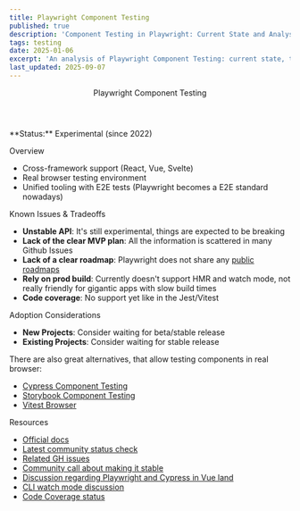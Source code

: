 ```yaml
---
title: Playwright Component Testing
published: true
description: 'Component Testing in Playwright: Current State and Analysis'
tags: testing
date: 2025-01-06
excerpt: 'An analysis of Playwright Component Testing: current state, trade-offs, and prospects'
last_updated: 2025-09-07
---
```



<Wrapper>
<Header>
<Heading tag='h1'>Playwright Component Testing</Heading>
</Header>

<Content>
**Status:** Experimental (since 2022)

<Heading tag="h2" id="overview">Overview</Heading>

- Cross-framework support (React, Vue, Svelte)
- Real browser testing environment
- Unified tooling with E2E tests (Playwright becomes a E2E standard nowadays)

<Heading tag="h2" id="known-issues-and-tradeoffs">Known Issues & Tradeoffs</Heading>

- **Unstable API**: It's still experimental, things are expected to be breaking
- **Lack of the clear MVP plan**: All the information is scattered in many Github Issues
- **Lack of a clear roadmap**: Playwright does not share any [public roadmaps](https://github.com/microsoft/playwright/issues/17409)
- **Rely on prod build**: Currently doesn't support HMR and watch mode, not really friendly for gigantic apps with slow build times
- **Code coverage**: No support yet like in the Jest/Vitest

<Heading tag="h2" id="adoption-considerations">Adoption Considerations</Heading>

- **New Projects**: Consider waiting for beta/stable release
- **Existing Projects**: Consider waiting for stable release

There are also great alternatives, that allow testing components in real browser:

- [Cypress Component Testing](https://docs.cypress.io/app/component-testing/get-started)
- [Storybook Component Testing](https://sordyl.dev/blog/storybook-testing-overview/)
- [Vitest Browser](https://vitest.dev/guide/browser/)

<Heading tag="h2" id="resources">Resources</Heading>

- [Official docs](https://playwright.dev/docs/test-components)
- [Latest community status check](https://github.com/microsoft/playwright/issues/34751)
- [Related GH issues](https://github.com/microsoft/playwright/issues?q=is%3Aissue%20state%3Aopen%20component%20label%3Afeature-components)
- [Community call about making it stable](https://github.com/microsoft/playwright/issues/33955#issuecomment-2536986884)
- [Discussion regarding Playwright and Cypress in Vue land](https://github.com/vuejs/docs/issues/2639)
- [CLI watch mode discussion](https://github.com/microsoft/playwright/issues/21960#issue-1639745885)
- [Code Coverage status](https://github.com/microsoft/playwright/issues/14511)

</Content>

</Wrapper>
